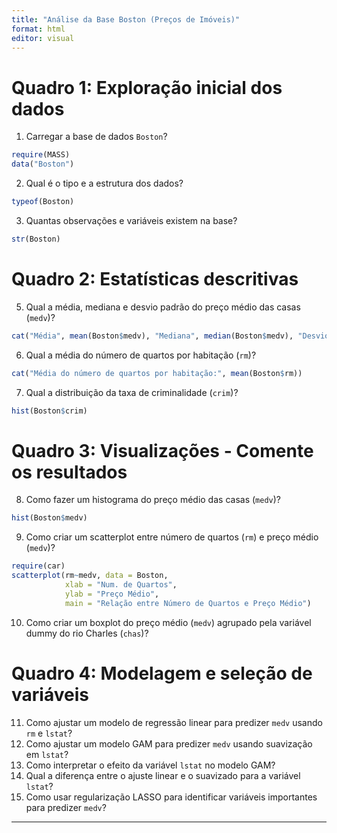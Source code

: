 ```yaml
---
title: "Análise da Base Boston (Preços de Imóveis)"
format: html
editor: visual
---
```


# Quadro 1: Exploração inicial dos dados

1.  Carregar a base de dados `Boston`?
```r
require(MASS)
data("Boston")
```

2.  Qual é o tipo e a estrutura dos dados?\
```r
typeof(Boston)
```

3.  Quantas observações e variáveis existem na base?
```r
str(Boston)
```


# Quadro 2: Estatísticas descritivas

5.  Qual a média, mediana e desvio padrão do preço médio das casas (`medv`)?\
```r
cat("Média", mean(Boston$medv), "Mediana", median(Boston$medv), "Desvio Padrão", sd(Boston$medv))
```

6.  Qual a média do número de quartos por habitação (`rm`)?\
```r
cat("Média do número de quartos por habitação:", mean(Boston$rm))
```

7.  Qual a distribuição da taxa de criminalidade (`crim`)?
```r
hist(Boston$crim)
```


# Quadro 3: Visualizações - Comente os resultados

8.  Como fazer um histograma do preço médio das casas (`medv`)?\
```r
hist(Boston$medv)
```

9.  Como criar um scatterplot entre número de quartos (`rm`) e preço médio (`medv`)?\
```r
require(car)
scatterplot(rm~medv, data = Boston,
            xlab = "Num. de Quartos",
            ylab = "Preço Médio",
            main = "Relação entre Número de Quartos e Preço Médio")
```

10. Como criar um boxplot do preço médio (`medv`) agrupado pela variável dummy do rio Charles (`chas`)?

# Quadro 4: Modelagem e seleção de variáveis

11. Como ajustar um modelo de regressão linear para predizer `medv` usando `rm` e `lstat`?\
12. Como ajustar um modelo GAM para predizer `medv` usando suavização em `lstat`?\
13. Como interpretar o efeito da variável `lstat` no modelo GAM?\
14. Qual a diferença entre o ajuste linear e o suavizado para a variável `lstat`?\
15. Como usar regularização LASSO para identificar variáveis importantes para predizer `medv`?

------------------------------------------------------------------------
